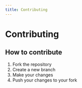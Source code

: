 ```yaml
---
title: Contributing
---
```


# Contributing

## How to contribute

1. Fork the repository
2. Create a new branch
3. Make your changes
4. Push your changes to your fork